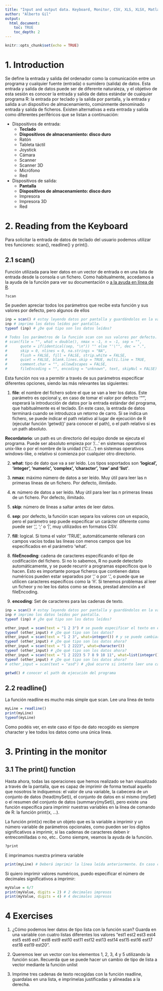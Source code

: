 ```yaml
---
title: "Input and output data. Keyboard, Monitor, CSV, XLS, XLSX, Matlab and SPSS"
author: "Alberto Gil"
output: 
  html_document:
    toc: TRUE
    toc_depth: 2
---
```


```r
knitr::opts_chunk$set(echo = TRUE)
```

# 1. Introduction

Se define la entrada y salida del ordenador como la comunicación entre un programa y cualquier fuente (entrada) o sumidero (salida) de datos. Esta entrada y salida de datos puede ser de diferente naturaleza, y el objetivo de esta sesión es conocer la entrada y salida de datos estándar de cualquier programa R: la entrada por teclado y la salida por pantalla, y la entrada y salida a un dispositivo de almacenamiento, comúnmente denominado entrada y salida de ficheros. Existen alternativas a esta entrada y salida como diferentes periféricos que se listan a continuación: 

- Dispositivos de entrada:
  - **Teclado**
  - **Dispositivos de almacenamiento: disco duro**
  - Ratón
  - Tableta táctil
  - Joystick
  - Cámara
  - Scanner
  - Scanner 3D
  - Micrófono
  - Red

- Dispositivos de salida: 
  - **Pantalla**
  - **Dispositivos de almacenamiento: disco duro**
  - Impresora
  - Impresora 3D
  - Red


# 2. Reading from the Keyboard

Para solicitar la entrada de datos de teclado del usuario podemos utilizar tres funciones: scan(), readline() y print(). 

## 2.1 scan() 

Función utilizada para leer datos en un vector de entrada o en una lista de entrada desde la consola o un fichero. Como habitualmente, accedamos a la ayuda de la función para ver su documentación o [a la ayuda en línea de R](https://www.rdocumentation.org/packages/base/versions/3.6.2/topics/scan).

```r
?scan
```

Se pueden apreciar todos los parámetros que recibe esta función y sus valores por defecto, pero algunos de ellos

```r
inp = scan() # estoy leyendo datos por pantalla y guardándolos en la variable inp
inp # imprimo los datos leídos por pantalla. 
typeof (inp) # ¿De qué tipo son los datos leídos?
```

```r
# Todos los parámetros de la función scan con sus valores por defecto. 
# scan(file = "", what = double(), nmax = -1, n = -1, sep = "",
#      quote = if(identical(sep, "\n")) "" else "'\"", dec = ".",
#      skip = 0, nlines = 0, na.strings = "NA",
#      flush = FALSE, fill = FALSE, strip.white = FALSE,
#      quiet = FALSE, blank.lines.skip = TRUE, multi.line = TRUE,
#      comment.char = "", allowEscapes = FALSE,
#      fileEncoding = "", encoding = "unknown", text, skipNul = FALSE) # Solo se puede especificar n o nmax
```

Esta función nos va a permitir a través de sus parámetros especificar diferentes opciones, siendo las más relevantes las siguientes:

1. **file**: el nombre del fichero sobre el que se van a leer los datos. Este parámetro es opcional y, en caso de tomar el valor por defecto '""', esperará la introducción de datos por la entrada estándar del programa, que habitualmente es el teclado. En este caso, la entrada de datos terminará cuando se introduzca un retorno de carro. Si se indica un fichero, se puede indicar el path relativo al lugar de ejecución de R (ejecutar función 'getwd()' para conocer el path), o el path relativo si es un path absoluto. 

**Recordatorio**: un path es un directorio del equipo donde se ejecuta el programa. Puede ser absoluto empieza por '/...' en sistemas operativos unix-like o por el nombre de la unidad ('C:/...') en sistemas operativos windows-like, o relativo si comienza por cualquier otro directorio. 

2. **what**: tipo de dato que va a ser leído. Los tipos soportados son **'logical', 'integer', 'numeric', 'complex', 'character', 'raw' and 'list'**.

3. **nmax**: máximo número de datos a ser leído. Muy útil para leer las n primeras líneas de un fichero. Por defecto, ilimitado.

4. **n**: número de datos a ser leído. Muy útil para leer las n primeras líneas de un fichero. Por defecto, ilimitado.

5. **skip**: número de líneas a saltar antes de leer datos. 

6. **sep**: por defecto, la función scan separa los valores con un espacio, pero el parámetro sep puede especificar un carácter diferente como puede ser ',', ';' o '|', muy utilizados en formatos CSV. 

7. **fill**: logical. Si toma el valor 'TRUE', automáticamente rellenará con campos vacíos todas las líneas con menos campos que los especificados en el parámetro 'what'. 

8. **fileEncoding**: cadena de caracteres especificando el tipo de codificación del fichero. Si no lo sabemos, R no puede detectarlo automáticamente, y se puede recurrir a programas específicos que lo hacen. Esto es importante porque ficheros que contienen datos numéricos pueden estar separados por ',' o por '.', o puede que se utilicen caracteres específicos como la 'ñ'. Si tenemos problemas al leer un ficheor y no lee los datos como se desea, prestad atención a el fileEncoding.

9. **encoding**: Set de caracteres para las cadenas de texto. 


```r
inp = scan() # estoy leyendo datos por pantalla y guardándolos en la variable inp
inp # imprimo los datos leídos por pantalla. 
typeof (inp) # ¿De qué tipo son los datos leídos?

other_input = scan(text = "1 2 3") # se puede especificar el texto en el parámetro text
typeof (other_input) # ¿De qué tipo son los datos?
other_input = scan(text = "1 2 3", what=integer()) # y se puede cambiar el tipo a entero
typeof (other_input) # ¿De qué tipo son los datos ahora?
other_input = scan(text = "1 2 2223", what=character()) 
typeof (other_input) # ¿De qué tipo son los datos ahora?
other_input = scan(text = "1 2 2223 5 7 8 9 10 11", what=list(integer(),""))  # Ahora podemos leer los datos como una serie de listas. En este caso, son dos listas, la primera de enteros y la segunda de caracteres. 
typeof (other_input) # ¿De qué tipo son los datos ahora?
# other_input = scan(text = "asd") # ¿Qué ocurre si intento leer una cadena de carácteres?
```


```r
getwd() # conocer el path de ejecución del programa
```



## 2.2 readline()

La función readline es mucho más simple que scan. Lee una línea de texto 

```r
myLine = readline()
print(myLine)
typeof(myLine)
```
Como podéis ver, en este caso el tipo de dato recogido es siempre character y lee todos los datos como una única línea. 

# 3. Printing in the monitor

## 3.1 The print() function

Hasta ahora, todas las operaciones que hemos realizado se han visualizado a través de la pantalla, que es capaz de imprimir de forma textual aquello que nosotros le indiquemos: el valor de una variable, la cabecera de un conjunto de datos (head(mySet)), el conjunto de datos en sí mismo (mySet) o el resumen del conjunto de datos (summary(mySet)), pero existe una función específica para imprimir nuestras variables en la línea de comando de R: la función print(x, ...). 

La función print(x) recibe un objeto que es la variable a imprimir y un número variable de parámetros opcionales, como pueden ser los dígitos significativos a imprimir, si las cadenas de caracteres deben ir entrecomilladas o no, etc.. Como siempre, veamos la ayuda de la función. 

```r
?print
```

E imprimamos nuestra primera variable 

```r
print(myLine) # Deberá imprimir la línea leída anteriormente. En caso contrario, puedo crear una variable e imprimirla. 
```

Si quiero imprimir valores numéricos, puedo especificar el número de decimales significativos a imprimir:
```r
myValue = 6/7
print(myValue, digits = 2) # 2 decimales impresos
print(myValue, digits = 4) # 4 decimales impresos
```


# 4 Exercises

1. ¿Cómo podemos leer datos de tipo lista con la función scan? Guarda en una variable con cuatro listas diferentes los valores "est1 est2 est3 est4 est5 est6 est7 est8 est9 est10 est11 est12 est13 est14 est15 est16 est17 est18 est19 est20". 

2. Queremos leer un vector con los elementos 1, 2, 3, 4 y 5 utilizando la función scan. Recuerda que se puede hacer un cambio de tipo de lista a vector mediante la función unlist

3. Imprime tres cadenas de texto recogidas con la función readline, guardalas en una lista, e imprímelas justificadas y alineadas a la derecha. 






